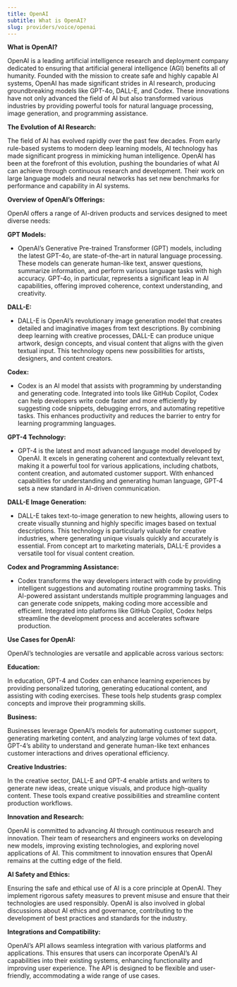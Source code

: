 ```yaml
---
title: OpenAI
subtitle: What is OpenAI?
slug: providers/voice/openai
---
```



**What is OpenAI?**

OpenAI is a leading artificial intelligence research and deployment company dedicated to ensuring that artificial general intelligence (AGI) benefits all of humanity. Founded with the mission to create safe and highly capable AI systems, OpenAI has made significant strides in AI research, producing groundbreaking models like GPT-4o, DALL-E, and Codex. These innovations have not only advanced the field of AI but also transformed various industries by providing powerful tools for natural language processing, image generation, and programming assistance.

**The Evolution of AI Research:**

The field of AI has evolved rapidly over the past few decades. From early rule-based systems to modern deep learning models, AI technology has made significant progress in mimicking human intelligence. OpenAI has been at the forefront of this evolution, pushing the boundaries of what AI can achieve through continuous research and development. Their work on large language models and neural networks has set new benchmarks for performance and capability in AI systems.

**Overview of OpenAI’s Offerings:**

OpenAI offers a range of AI-driven products and services designed to meet diverse needs:

**GPT Models:**

- OpenAI’s Generative Pre-trained Transformer (GPT) models, including the latest GPT-4o, are state-of-the-art in natural language processing. These models can generate human-like text, answer questions, summarize information, and perform various language tasks with high accuracy. GPT-4o, in particular, represents a significant leap in AI capabilities, offering improved coherence, context understanding, and creativity.

**DALL-E:**

- DALL-E is OpenAI’s revolutionary image generation model that creates detailed and imaginative images from text descriptions. By combining deep learning with creative processes, DALL-E can produce unique artwork, design concepts, and visual content that aligns with the given textual input. This technology opens new possibilities for artists, designers, and content creators.

**Codex:**


- Codex is an AI model that assists with programming by understanding and generating code. Integrated into tools like GitHub Copilot, Codex can help developers write code faster and more efficiently by suggesting code snippets, debugging errors, and automating repetitive tasks. This enhances productivity and reduces the barrier to entry for learning programming languages.

**GPT-4 Technology:**

- GPT-4 is the latest and most advanced language model developed by OpenAI. It excels in generating coherent and contextually relevant text, making it a powerful tool for various applications, including chatbots, content creation, and automated customer support. With enhanced capabilities for understanding and generating human language, GPT-4 sets a new standard in AI-driven communication.

**DALL-E Image Generation:**

- DALL-E takes text-to-image generation to new heights, allowing users to create visually stunning and highly specific images based on textual descriptions. This technology is particularly valuable for creative industries, where generating unique visuals quickly and accurately is essential. From concept art to marketing materials, DALL-E provides a versatile tool for visual content creation.

**Codex and Programming Assistance:**

- Codex transforms the way developers interact with code by providing intelligent suggestions and automating routine programming tasks. This AI-powered assistant understands multiple programming languages and can generate code snippets, making coding more accessible and efficient. Integrated into platforms like GitHub Copilot, Codex helps streamline the development process and accelerates software production.

**Use Cases for OpenAI:**

OpenAI’s technologies are versatile and applicable across various sectors:

**Education:**

In education, GPT-4 and Codex can enhance learning experiences by providing personalized tutoring, generating educational content, and assisting with coding exercises. These tools help students grasp complex concepts and improve their programming skills.

**Business:**

Businesses leverage OpenAI’s models for automating customer support, generating marketing content, and analyzing large volumes of text data. GPT-4’s ability to understand and generate human-like text enhances customer interactions and drives operational efficiency.

**Creative Industries:**

In the creative sector, DALL-E and GPT-4 enable artists and writers to generate new ideas, create unique visuals, and produce high-quality content. These tools expand creative possibilities and streamline content production workflows.

**Innovation and Research:**

OpenAI is committed to advancing AI through continuous research and innovation. Their team of researchers and engineers works on developing new models, improving existing technologies, and exploring novel applications of AI. This commitment to innovation ensures that OpenAI remains at the cutting edge of the field.

**AI Safety and Ethics:**

Ensuring the safe and ethical use of AI is a core principle at OpenAI. They implement rigorous safety measures to prevent misuse and ensure that their technologies are used responsibly. OpenAI is also involved in global discussions about AI ethics and governance, contributing to the development of best practices and standards for the industry.

**Integrations and Compatibility:**

OpenAI’s API allows seamless integration with various platforms and applications. This ensures that users can incorporate OpenAI’s AI capabilities into their existing systems, enhancing functionality and improving user experience. The API is designed to be flexible and user-friendly, accommodating a wide range of use cases.